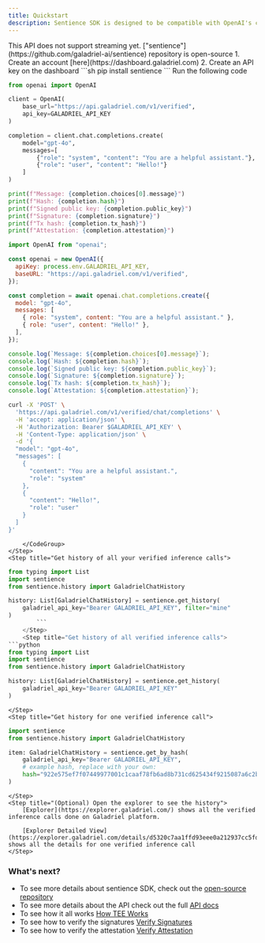 ```yaml
---
title: Quickstart
description: Sentience SDK is designed to be compatible with OpenAI's client libraries, making it easy to use your existing workflows but with an added benefit of prooving that the inference was made as is.
---
```


<Info>
  This API does not support streaming yet.
</Info>
<Info>
  ["sentience"](https://github.com/galadriel-ai/sentience) repository is open-source
</Info>

<Steps>
    <Step title="Sign up to get an API key">
    1. Create an account [here](https://dashboard.galadriel.com)
    2. Create an API key on the dashboard
    </Step>
    <Step title="Install the Python SDK">
```sh
pip install sentience
```
    </Step>
    <Step title="Call the verified inference API">
    Run the following code
      <CodeGroup>

```python Python
from openai import OpenAI

client = OpenAI(
    base_url="https://api.galadriel.com/v1/verified",
    api_key=GALADRIEL_API_KEY
)

completion = client.chat.completions.create(
    model="gpt-4o",
    messages=[
        {"role": "system", "content": "You are a helpful assistant."},
        {"role": "user", "content": "Hello!"}
    ]
)

print(f"Message: {completion.choices[0].message}")
print(f"Hash: {completion.hash}")
print(f"Signed public key: {completion.public_key}")
print(f"Signature: {completion.signature}")
print(f"Tx hash: {completion.tx_hash}")
print(f"Attestation: {completion.attestation}")

```

```javascript Javascript
import OpenAI from "openai";

const openai = new OpenAI({
  apiKey: process.env.GALADRIEL_API_KEY,
  baseURL: "https://api.galadriel.com/v1/verified",
});

const completion = await openai.chat.completions.create({
  model: "gpt-4o",
  messages: [
    { role: "system", content: "You are a helpful assistant." },
    { role: "user", content: "Hello!" },
  ],
});

console.log(`Message: ${completion.choices[0].message}`);
console.log(`Hash: ${completion.hash}`);
console.log(`Signed public key: ${completion.public_key}`);
console.log(`Signature: ${completion.signature}`);
console.log(`Tx hash: ${completion.tx_hash}`);
console.log(`Attestation: ${completion.attestation}`);
```

```bash cURL
curl -X 'POST' \
  'https://api.galadriel.com/v1/verified/chat/completions' \
  -H 'accept: application/json' \
  -H 'Authorization: Bearer $GALADRIEL_API_KEY' \
  -H 'Content-Type: application/json' \
  -d '{
  "model": "gpt-4o",
  "messages": [
    {
      "content": "You are a helpful assistant.",
      "role": "system"
    },
    {
      "content": "Hello!",
      "role": "user"
    }
  ]
}'
```

        </CodeGroup>
    </Step>
    <Step title="Get history of all your verified inference calls">
```python
from typing import List
import sentience
from sentience.history import GaladrielChatHistory

history: List[GaladrielChatHistory] = sentience.get_history(
    galadriel_api_key="Bearer GALADRIEL_API_KEY", filter="mine"
)
        ```
    </Step>
    <Step title="Get history of all verified inference calls">
```python
from typing import List
import sentience
from sentience.history import GaladrielChatHistory

history: List[GaladrielChatHistory] = sentience.get_history(
    galadriel_api_key="Bearer GALADRIEL_API_KEY"
)
```
    </Step>
    <Step title="Get history for one verified inference call">
```python
import sentience
from sentience.history import GaladrielChatHistory

item: GaladrielChatHistory = sentience.get_by_hash(
    galadriel_api_key="Bearer GALADRIEL_API_KEY",
    # example hash, replace with your own:
    hash="922e575ef7f07449977001c1caaf78fb6ad8b731cd625434f9215087a6c2b39f"
)
```
    </Step>
    <Step title="(Optional) Open the explorer to see the history">
        [Explorer](https://explorer.galadriel.com/) shows all the verified inference calls done on Galadriel platform.

        [Explorer Detailed View](https://explorer.galadriel.com/details/d5320c7aa1ffd93eee0a212937cc5fdf04a96ce27cf11cf158e0b29899428365) shows all the details for one verified inference call
    </Step>
</Steps>

### What's next?
* To see more details about sentience SDK, check out the [open-source repository](https://github.com/galadriel-ai/sentience)
* To see more details about the API check out the full [API docs](/api-reference/proof-of-sentience-API)
* To see how it all works [How TEE Works](/for-agents-developers/how-tee-works)
* To see how to verify the signatures [Verify Signatures](/for-agents-developers/verify-signatures)
* To see how to verify the attestation [Verify Attestation](/for-agent-developers/verify-attestation)
